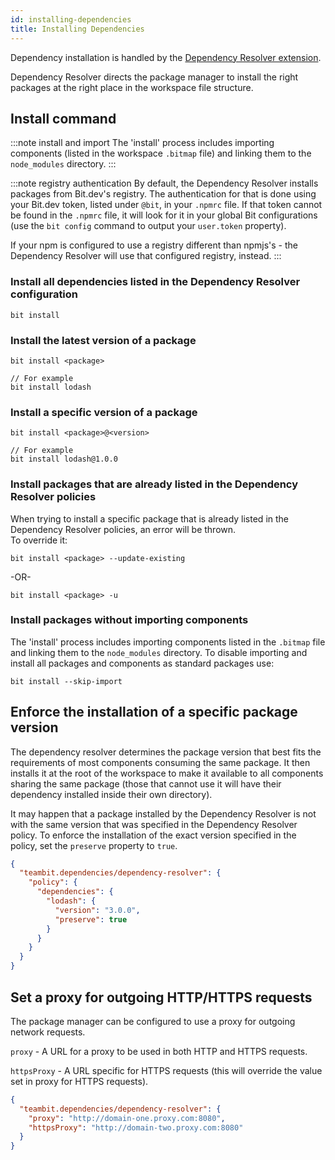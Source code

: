 ```yaml
---
id: installing-dependencies
title: Installing Dependencies
---
```


Dependency installation is handled by the [Dependency Resolver extension](https://bit.dev/teambit/dependencies/dependency-resolver).

Dependency Resolver directs the package manager to install the right packages at the right place in the workspace file structure.

## Install command

:::note install and import
The 'install' process includes importing components (listed in the workspace `.bitmap` file) and linking them to the `node_modules` directory.
:::

:::note registry authentication
By default, the Dependency Resolver installs packages from Bit.dev's registry. The authentication for that is done using your Bit.dev token, listed under `@bit`, in your `.npmrc` file.
If that token cannot be found in the `.npmrc` file, it will look for it in your global Bit configurations (use the `bit config` command to output your `user.token` property).

If your npm is configured to use a registry different than npmjs's - the Dependency Resolver will use that configured registry, instead.
:::

### Install all dependencies listed in the Dependency Resolver configuration

```shell
bit install
```

### Install the latest version of a package

```shell
bit install <package>

// For example
bit install lodash
```

### Install a specific version of a package

```shell
bit install <package>@<version>

// For example
bit install lodash@1.0.0
```

### Install packages that are already listed in the Dependency Resolver policies

When trying to install a specific package that is already listed in the Dependency Resolver policies, an error will be thrown.  
To override it:

```shell
bit install <package> --update-existing
```

-OR-

```shell
bit install <package> -u
```

### Install packages without importing components

The 'install' process includes importing components listed in the `.bitmap` file and linking them to the `node_modules` directory.
To disable importing and install all packages and components as standard packages use:

```shell
bit install --skip-import
```

## Enforce the installation of a specific package version

The dependency resolver determines the package version that best fits the requirements of most components consuming the same package.
It then installs it at the root of the workspace to make it available to all components sharing the same package (those that cannot use it will have their dependency installed inside their own directory).

It may happen that a package installed by the Dependency Resolver is not with the same version that was specified in the Dependency Resolver policy.
To enforce the installation of the exact version specified in the policy, set the `preserve` property to `true`.

```json
{
  "teambit.dependencies/dependency-resolver": {
    "policy": {
      "dependencies": {
        "lodash": {
          "version": "3.0.0",
          "preserve": true
        }
      }
    }
  }
}
```

## Set a proxy for outgoing HTTP/HTTPS requests

The package manager can be configured to use a proxy for outgoing network requests.

`proxy` - A URL for a proxy to be used in both HTTP and HTTPS requests.

`httpsProxy` - A URL specific for HTTPS requests (this will override the value set in proxy for HTTPS requests).

```json title="workspace.json"
{
  "teambit.dependencies/dependency-resolver": {
    "proxy": "http://domain-one.proxy.com:8080",
    "httpsProxy": "http://domain-two.proxy.com:8080"
  }
}
```
